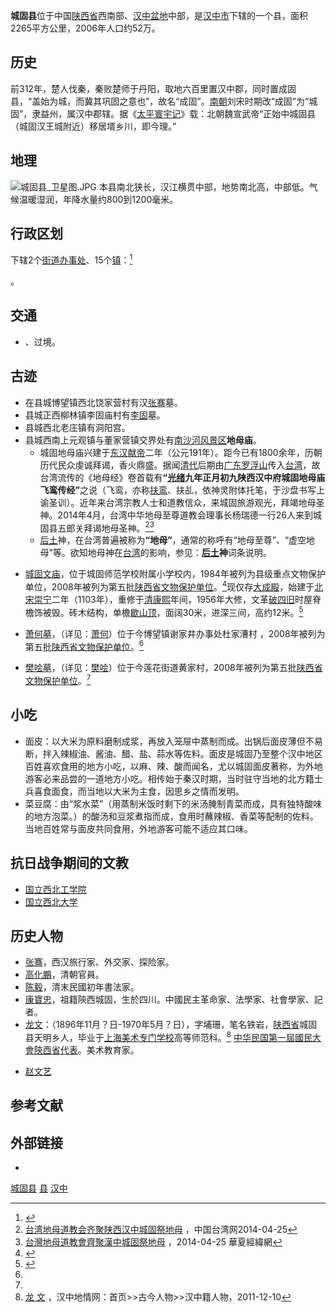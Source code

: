 {{coord|33|9|25.67|N|107|20|2.15|E|display=title}}
{{Infobox China County
|Belong = [[陕西省|陕西省]][[汉中市|汉中市]]
|Photo = Zhangqian Statue.jpg
|Photoname = 开通西域的第一人 张骞 雕塑
|map=ChinaHanzhongChenggu.png
|map_caption=城固县在汉中市的位置}}

'''城固县'''位于中国[[陕西省|陕西省]]西南部、[[汉中盆地|汉中盆地]]中部，是[[汉中市|汉中市]]下辖的一个县，面积2265平方公里，2006年人口约52万。

==历史==
前312年，楚人伐秦，秦败楚师于丹阳，取地六百里置汉中郡，同时置成固县，“盖始为城，而冀其巩固之意也”，故名“成固”。[[南朝|南朝]]刘宋时期改“成固”为“城固”，隶益州，属汉中郡辖。据《[[太平寰宇记|太平寰宇记]]》载：北朝魏宣武帝“正始中城固县（城固汉王城附近）移居壻乡川，即今理。”

==地理==
[[File:城固县_卫星图.JPG|thumb]]
本县南北狭长，汉江横贯中部，地势南北高，中部低。气候温暖湿润，年降水量约800到1200毫米。

== 行政区划 ==
{{PAGENAMEBASE}}下辖2个[[街道办事处|街道办事处]]、15个[[镇|镇]]：<ref>{{PRC admin/ref sgc|61/07/22/000/000}}</ref>

{{PRC admin/children|61/07/22/000/000}}。

== 交通 ==
* {{中国国道名|316}}、{{中国国道名|345}}过境。

==古迹==
*在县城博望镇西北饶家营村有汉[[张骞|张骞]]墓。
*县城正西柳林镇李固庙村有[[李固|李固]]墓。
*县城西北老庄镇有洞阳宫。
*县城西南上元观镇与董家营镇交界处有[[南沙河风景区|南沙河风景区]]'''地母庙'''。
**城固地母庙兴建于[[东汉|东汉]][[献帝|献帝]]二年（公元191年）。距今已有1800余年，历朝历代民众虔诚拜谒，香火鼎盛。据闻[[清代|清代]]后期由[[广东|广东]][[罗浮山|罗浮山]]传入[[台湾|台湾]]，故台湾流传的《地母经》卷首载有'''“[[光绪|光绪]]九年正月初九陕西汉中府城固地母庙飞鸾传经”'''之说（飞鸾，亦称[[扶鸾|扶鸾]]、扶乩，依神灵附体托笔，于沙盘书写上谕圣训）。近年来台湾宗教人士和道教信众，来城固旅游观光，拜竭地母圣神。2014年4月，台湾中华地母至尊道教会理事长杨瑞德一行26人来到城固县五郎关拜谒地母圣神。<ref>[http://www.taiwan.cn/local/lianganqing/201404/t20140425_6073141.htm  台湾地母道教会齐聚陕西汉中城固祭地母] {{Wayback|url=http://www.taiwan.cn/local/lianganqing/201404/t20140425_6073141.htm |date=20140528061937 }}，中国台湾网2014-04-25</ref><ref>[http://big5.huaxia.com/mlhz/hzxw/2014/04/3858025.html  台灣地母道教會齊聚漢中城固祭地母] {{Wayback|url=http://big5.huaxia.com/mlhz/hzxw/2014/04/3858025.html |date=20140601050351 }}，2014-04-25 華夏經緯網</ref>
**[[后土|后土]]神，在台湾普遍被称为'''“地母”'''，通常的称呼有“地母至尊”、“虚空地母”等。欲知地母神在[[台湾|台湾]]的影响，参见：'''[[后土|后土]]神'''词条说明。

*[[城固文庙|城固文庙]]，位于城固师范学校附属小学校内，1984年被列为县级重点文物保护单位，2008年被列为第五批[[陕西省文物保护单位|陕西省文物保护单位]]。<ref name="#1">{{cite web|publisher=陕西省人民政府门户网站|title=陕西省人民政府关于公布第五批陕西省文物保护单位的通知|url=http://www.shaanxi.gov.cn/0/103/6192.htm|deadurl=yes|archiveurl=https://web.archive.org/web/20140323123323/http://www.shaanxi.gov.cn/0/103/6192.htm|archivedate=2014-03-23|accessdate=2014-03-23}}</ref>现仅存[[大成殿|大成殿]]，始建于[[北宋|北宋]][[崇宁|崇宁]]二年（1103年），重修于[[清朝|清]][[康熙|康熙]]年间，1956年大修，文革[[破四旧|破四旧]]时屋脊檐饰被毁。砖木结构，单檐[[歇山顶|歇山顶]]，面阔30米，进深三间，高约12米。<ref>{{cite web|title=陕西省文物保护单位——城固文庙大成殿|url=http://ly.chenggu.gov.cn/structure/wwbh_wbdwjs_list?infid=4906&categoryid=|publisher=城固县旅游文物局}}{{dead link|date=2017年12月 |bot=InternetArchiveBot |fix-attempted=yes }}</ref>

*[[萧何墓|萧何墓]]，（详见：[[萧何|萧何]]）位于今博望镇谢家井办事处杜家漕村 ，2008年被列为第五批[[陕西省文物保护单位|陕西省文物保护单位]]。<ref name="#1"/>

*[[樊哙墓|樊哙墓]]，（详见：[[樊哙|樊哙]]）位于今莲花街道黄家村，2008年被列为第五批[[陕西省文物保护单位|陕西省文物保护单位]]。<ref name="#1"/>

==小吃==
*面皮：以大米为原料磨制成浆，再放入笼屉中蒸制而成。出锅后面皮薄但不易断，拌入辣椒油、酱油、醋、盐、蒜水等佐料。面皮是城固乃至整个汉中地区百姓喜欢食用的地方小吃，以麻、辣、酸而闻名，尤以城固面皮著称，为外地游客必来品尝的一道地方小吃。相传始于秦汉时期，当时驻守当地的北方籍士兵喜食面食，而当地以大米为主食，因思乡之情而发明。
*菜豆腐：由“浆水菜”（用蒸制米饭时剩下的米汤腌制青菜而成，具有独特酸味的地方泡菜。）的酸汤和豆浆煮指而成，食用时蘸辣椒、香菜等配制的佐料。当地百姓常与面皮共同食用，外地游客可能不适应其口味。

==抗日战争期间的文教==
*[[国立西北工学院|国立西北工学院]]
*[[国立西北大学|国立西北大学]]

==历史人物==
*[[张骞|张骞]]，西汉旅行家、外交家、探险家。
*[[高化鵬|高化鵬]]，清朝官員。
*[[陈毅_(书法家)|陈毅]]，清末民國初年書法家。
*[[康寶忠|康寶忠]]，祖籍陝西城固，生於四川。中國民主革命家、法學家、社會學家、記者。
*[[龍文_(美術教育家)|龙文]]：（1896年11月？日-1970年5月？日），字埔珊，笔名铁岩，[[陕西省|陕西省]]城固县天明乡人，毕业于[[上海美术专门学校|上海美术专门学校]]高等师范科。<ref>[http://www.hzdqw.cn/gjrw/hzjrw/201112/t20111210_360902.html  龙 文] {{Wayback|url=http://www.hzdqw.cn/gjrw/hzjrw/201112/t20111210_360902.html |date=20131219070937 }}，汉中地情网：首页>>古今人物>>汉中籍人物，2011-12-10</ref> [[中华民国|中华民国]][[第一屆國民大會陝西省代表|第一屆國民大會陝西省代表]]。美术教育家。

*[[赵文艺|赵文艺]]

== 参考文献 ==
{{reflist}}

== 外部链接 ==
{{Commons category|Chenggu County}}
* {{Official website|http://www.chenggu.gov.cn/|name=城固县人民政府}}

{{城固县行政区划}}
{{汉中市行政区划}}
{{陕西行政区划}}

[[Category:城固县|]]
[[Category:汉中区县|县]]
[[Category:陕西省县份|汉中]]